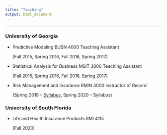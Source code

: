 ```yaml
---
title: "Teaching"
output: html_document
---
```

**************
### University of Georgia

- Predictive Modeling BUSN 4000 Teaching Assistant

    (Fall 2015, Spring 2016, Fall 2016, Spring 2017)

- Statistical Analysis for Business MSIT 3000 Teaching Assistant 
  
    (Fall 2015, Spring 2016, Fall 2016, Spring 2017)
    
- Risk Management and Insurance RMIN 4000 Instructor of Record

    (Spring 2019 -- [Syllabus](https://drive.google.com/file/d/1J2mYaTuITbFIBi3Zjeq5KfuJ5GHRBVCp/view?usp=sharing), Spring 2020 -- Syllabus)
    

### University of South Florida

- Life and Health Insurance Products RMI 4115

    (Fall 2020)